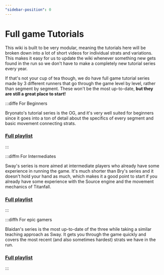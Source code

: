 ```yaml
---
"sidebar-position": 0
---
```



# Full game Tutorials

This wiki is built to be very modular, meaning the tutorials here will be broken down into a lot of short videos for individual strats and variations. This makes it easy for us to update the wiki whenever something new gets found in the run so we don't have to make a completely new tutorial series every year.

If that's not your cup of tea though, we do have full game tutorial series made by 3 different runners that go through the game level by level, rather than segment by segment. These won't be the most up-to-date, **but they are still a great place to start!**

:::diffe For Beginners

<YouTube youTubeId="9L8sBBELjLw"/>
Bryonato's tutorial series is the OG, and it's very well suited for beginners since it goes into a ton of detail about the specifics of every segment and basic movement connecting strats.

### [Full playlist](https://www.youtube.com/playlist?list=PLQj-8fvwN4uKDfouCVjAW4fgIb_3xSGvm)

:::

:::diffm For Intermediates

<YouTube youTubeId="wXe9fClEwiQ"/>
Sway's series is more aimed at intermediate players who already have some experience in running the game. It's much shorter than Bry's series and it doesn't hold your hand as much, which makes it a good point to start if you already have some experience with the Source engine and the movement mechanics of Titanfall. 

### [Full playlist](https://www.youtube.com/playlist?list=PL4OuonYjQn-U8sgArA7XhJVvnzajMbwW5)
:::

:::diffh For epic gamers

<YouTube youTubeId="izxZJYhi23k"/>
Blaidan's series is the most up-to-date of the three while taking a similar teaching approach as Sway. It gets you through the game quickly and covers the most recent (and also sometimes hardest) strats we have in the run.

### [Full playlist](https://www.youtube.com/playlist?list=PLtDD4emrgePSrAcbCx26qryMtRukk2f_A)

:::